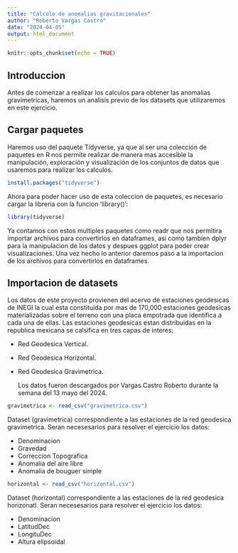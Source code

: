 ```yaml
---
title: "Calculo de anomalias gravitacionales"
author: "Roberto Vargas Castro"
date: "2024-04-05"
output: html_document
---
```


```r
knitr::opts_chunk$set(echo = TRUE)
```

## Introduccion

  Antes de comenzar a realizar los calculos para obtener las anomalias gravimetricas, haremos un analisis previo de los datasets que utilizaremos en este ejercicio.

## Cargar paquetes

 Haremos uso del paquete Tidyverse, ya que al ser una colección de paquetes en R nos permite realizar de manera mas accesible la manipulación, exploración y visualización de los conjuntos de datos que usaremos para realizar los calculos.

```r
install.packages("tidyverse")
```

  Ahora para poder hacer uso de esta coleccion de paquetes, es necesario cargar la libreria con la funcion 'library()':
  
```r
library(tidyverse)
```
  Ya contamos con estos multiples paquetes como readr que nos permitira importar archivos para convertirlos en dataframes, asi como tambien dplyr para la manipulacion de los datos y despues ggplot para poder crear visualizaciones.
  Una vez hecho lo anterior daremos paso a la importacion de los archivos para convertirlos en dataframes.

## Importacion de datasets

  Los datos de este proyecto provienen del acervo de estaciones geodesicas de INEGI la cual esta 
constituida por mas de 170,000 estaciones geodesicas materializadas sobre el terreno con una placa
empotrada que identifica a cada una de ellas.
Las estaciones geodesicas estan distribuidas en la republica mexicana se calsifica en tres capas
de interes: 

* Red Geodesica Vertical.
* Red Geodesica Horizontal.
* Red Geodesica Gravimetrica.

  Los datos fueron descargados por Vargas Castro Roberto durante la semana del 13 mayo del 2024.
  
```r
gravimetrica <- read_csv("gravimetrica.csv")
```

  Dataset (gravimetrica) correspondiente a las estaciones de la red geodesica gravimetrica. Seran necesesarios para resolver el ejercicio los datos:
  
  * Denominacion
  * Gravedad
  * Correccion Topografica
  * Anomalia del aire libre
  * Anomalia de bouguer simple
  
```r
horizontal <- read_csv("horizontal.csv")
```

  Dataset (horizontal) correspondiente a las estaciones de la red geodesica horizonatl. Seran necesesarios para resolver el ejercicio los datos:
  
  * Denominacion
  * LatitudDec
  * LongituDec
  * Altura elipsoidal


